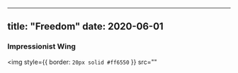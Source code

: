 

---

title: "Freedom" 
date: 2020-06-01
---

### Impressionist Wing
<img 
style={{ border: `20px solid #ff6550` }}
src=""
>
